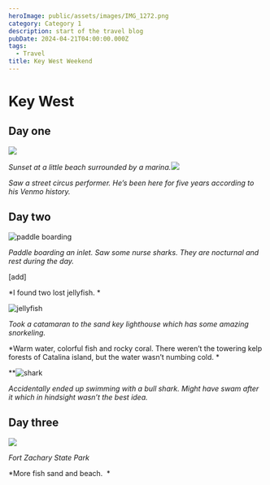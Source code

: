 ```yaml
---
heroImage: public/assets/images/IMG_1272.png
category: Category 1
description: start of the travel blog
pubDate: 2024-04-21T04:00:00.000Z
tags:
  - Travel
title: Key West Weekend
---
```


# Key West

## Day one

![](/assets/images/Key_west/dji_fly_20240419_195302_179_1713570825620_pano_optimized.jpeg)

_Sunset at a little beach surrounded by a marina._![](</assets/images/Key west/IMG_1181.jpeg>)

_Saw a street circus performer. He’s been here for five years according to his Venmo history._

## Day two

![paddle boarding](/assets/images/Key_west/73531421772__753F9E32-3EAC-4003-82D2-3D6CB35F1BFF.jpeg)

_Paddle boarding an inlet. Saw some nurse sharks. They are nocturnal and rest during the day._

\[add]

\*I found two lost jellyfish. \*

![jellyfish](/assets/images/Key_west/73532692029__F3D0D46C-B12B-4FCF-AB14-D6FAC20E222F.jpeg)

_Took a catamaran to the sand key lighthouse which has some amazing snorkeling._

\*Warm water, colorful fish and rocky coral. There weren’t the towering kelp forests of Catalina island, but the water wasn’t numbing cold. \*

\*\*![shark](/assets/images/Key_west/GPTempDownload.jpeg)

_Accidentally ended up swimming with a bull shark. Might have swam after it which in hindsight wasn’t the best idea._

## Day three

![](public/assets/images/IMG_1272.png)

_Fort Zachary State Park_

\*More fish sand and beach.  \*
